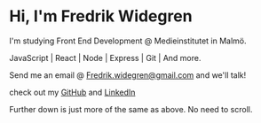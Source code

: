 # Hi, I'm Fredrik Widegren

I'm studying Front End Development @ Medieinstitutet in Malmö.

JavaScript | React | Node | Express | Git | And more.

Send me an email @ <Fredrik.widegren@gmail.com> and we'll talk! 

check out my [GitHub](https://github.com/Fredrikwide?tab=repositories) and [LinkedIn](https://www.linkedin.com/in/fredrik-widegren-b5044413b/) 

Further down is just more of the same as above. No need to scroll. 
